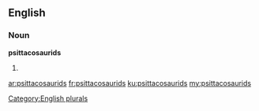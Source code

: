 ==English==

===Noun===
'''psittacosaurids'''

# {{plural of|[[psittacosaurid]]}}

[[Category:English plurals]]

[[ar:psittacosaurids]]
[[fr:psittacosaurids]]
[[ku:psittacosaurids]]
[[my:psittacosaurids]]